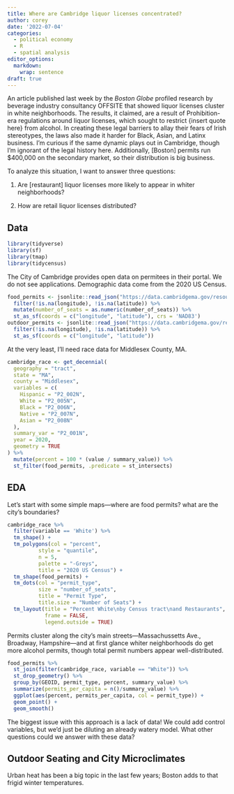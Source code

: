 ```yaml
---
title: Where are Cambridge liquor licenses concentrated?
author: corey
date: '2022-07-04'
categories:
  - political economy
  - R
  - spatial analysis
editor_options: 
  markdown: 
    wrap: sentence
draft: true
---
```


An article published last week by the *Boston Globe* profiled research by beverage industry consultancy OFFSITE that showed liquor licenses cluster in white neighborhoods.
The results, it claimed, are a result of Prohibition-era regulations around liquor licenses, which sought to restrict {insert quote here} from alcohol.
In creating these legal barriers to allay their fears of Irish stereotypes, the laws also made it harder for Black, Asian, and Latinx business.
I'm curious if the same dynamic plays out in Cambridge, though I'm ignorant of the legal history here.
Additionally, \[Boston\] permits run \$400,000 on the secondary market, so their distribution is big business.

To analyze this situation, I want to answer three questions:

1.  Are \[restaurant\] liquor licenses more likely to appear in whiter neighborhoods?

2.  How are retail liquor licenses distributed?

## Data

```r
library(tidyverse)
library(sf)
library(tmap)
library(tidycensus)
```

The City of Cambridge provides open data on permitees in their portal.
We do not see applications.
Demographic data come from the 2020 US Census.

```r
food_permits <- jsonlite::read_json("https://data.cambridgema.gov/resource/iect-ma2e.json", simplifyVector = T) %>%
  filter(!is.na(longitude), !is.na(latitude)) %>%
  mutate(number_of_seats = as.numeric(number_of_seats)) %>%
  st_as_sf(coords = c("longitude", "latitude"), crs = 'NAD83')
outdoor_permits <- jsonlite::read_json("https://data.cambridgema.gov/resource/qzsr-xrig.json", simplifyVector = T) %>%
  filter(!is.na(longitude), !is.na(latitude)) %>%
  st_as_sf(coords = c("longitude", "latitude"))
```

At the very least, I'll need race data for Middlesex County, MA.

```r
cambridge_race <- get_decennial(
  geography = "tract",
  state = "MA",
  county = "Middlesex",
  variables = c(
    Hispanic = "P2_002N",
    White = "P2_005N",
    Black = "P2_006N",
    Native = "P2_007N",
    Asian = "P2_008N"
  ),
  summary_var = "P2_001N",
  year = 2020,
  geometry = TRUE
) %>%
  mutate(percent = 100 * (value / summary_value)) %>%
  st_filter(food_permits, .predicate = st_intersects)
```

## EDA

Let's start with some simple maps---where are food permits?
what are the city's boundaries?

```r
cambridge_race %>%
  filter(variable == 'White') %>%
  tm_shape() +
  tm_polygons(col = "percent",
          style = "quantile",
          n = 5,
          palette = "-Greys",
          title = "2020 US Census") + 
  tm_shape(food_permits) +
  tm_dots(col = "permit_type",
          size = "number_of_seats",
          title = "Permit Type",
          title.size = "Number of Seats") +
  tm_layout(title = "Percent White\nby Census tract\nand Restaurants",
            frame = FALSE,
            legend.outside = TRUE)
```

Permits cluster along the city's main streets---Massachussetts Ave., Broadway, Hampshire---and at first glance whiter neighborhoods do get more alcohol permits, though total permit numbers appear well-distributed.

```r
food_permits %>%
  st_join(filter(cambridge_race, variable == "White")) %>%
  st_drop_geometry() %>%
  group_by(GEOID, permit_type, percent, summary_value) %>%
  summarize(permits_per_capita = n()/summary_value) %>%
  ggplot(aes(percent, permits_per_capita, col = permit_type)) +
  geom_point() +
  geom_smooth()
```

The biggest issue with this approach is a lack of data!
We could add control variables, but we'd just be diluting an already watery model.
What other questions could we answer with these data?

## Outdoor Seating and City Microclimates

Urban heat has been a big topic in the last few years; Boston adds to that frigid winter temperatures.

